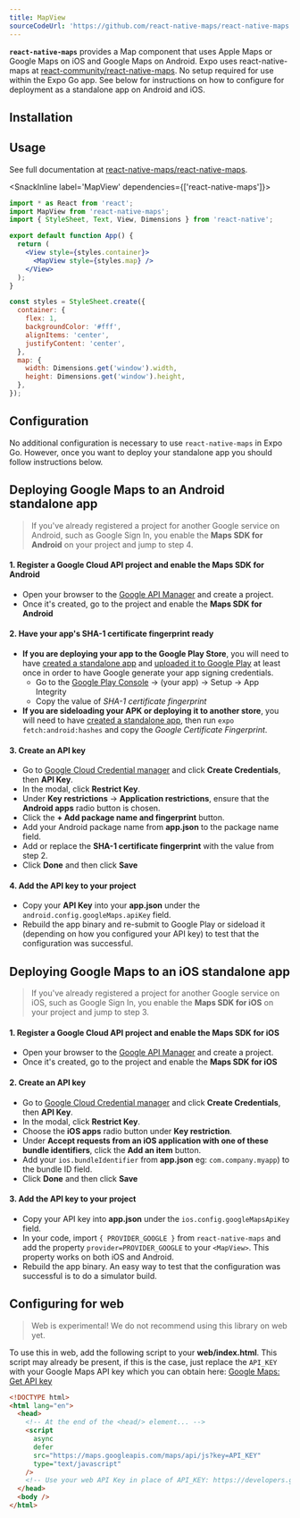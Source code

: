 ```yaml
---
title: MapView
sourceCodeUrl: 'https://github.com/react-native-maps/react-native-maps'
---
```



**`react-native-maps`** provides a Map component that uses Apple Maps or Google Maps on iOS and Google Maps on Android. Expo uses react-native-maps at [react-community/react-native-maps](https://github.com/react-community/react-native-maps). No setup required for use within the Expo Go app. See below for instructions on how to configure for deployment as a standalone app on Android and iOS.

<PlatformsSection android emulator ios simulator />

## Installation

<InstallSection packageName="react-native-maps" href="https://github.com/react-native-maps/react-native-maps/blob/master/docs/installation.md" />

## Usage

See full documentation at [react-native-maps/react-native-maps](https://github.com/react-native-maps/react-native-maps).

<SnackInline label='MapView' dependencies={['react-native-maps']}>

```jsx
import * as React from 'react';
import MapView from 'react-native-maps';
import { StyleSheet, Text, View, Dimensions } from 'react-native';

export default function App() {
  return (
    <View style={styles.container}>
      <MapView style={styles.map} />
    </View>
  );
}

const styles = StyleSheet.create({
  container: {
    flex: 1,
    backgroundColor: '#fff',
    alignItems: 'center',
    justifyContent: 'center',
  },
  map: {
    width: Dimensions.get('window').width,
    height: Dimensions.get('window').height,
  },
});
```

</SnackInline>

## Configuration

No additional configuration is necessary to use `react-native-maps` in Expo Go. However, once you want to deploy your standalone app you should follow instructions below.

## Deploying Google Maps to an Android standalone app

> If you've already registered a project for another Google service on Android, such as Google Sign In, you enable the **Maps SDK for Android** on your project and jump to step 4.

#### 1. Register a Google Cloud API project and enable the Maps SDK for Android

- Open your browser to the [Google API Manager](https://console.developers.google.com/apis) and create a project.
- Once it's created, go to the project and enable the **Maps SDK for Android**

#### 2. Have your app's SHA-1 certificate fingerprint ready

- **If you are deploying your app to the Google Play Store**, you will need to have [created a standalone app](/archive/classic-updates/building-standalone-apps) and [uploaded it to Google Play](../../../distribution/app-stores.mdx) at least once in order to have Google generate your app signing credentials.
  - Go to the [Google Play Console](https://play.google.com/console) → (your app) → Setup → App Integrity
  - Copy the value of _SHA-1 certificate fingerprint_
- **If you are sideloading your APK or deploying it to another store**, you will need to have [created a standalone app](/archive/classic-updates/building-standalone-apps.mdx), then run `expo fetch:android:hashes` and copy the _Google Certificate Fingerprint_.

#### 3. Create an API key

- Go to [Google Cloud Credential manager](https://console.cloud.google.com/apis/credentials) and click **Create Credentials**, then **API Key**.
- In the modal, click **Restrict Key**.
- Under **Key restrictions** → **Application restrictions**, ensure that the **Android apps** radio button is chosen.
- Click the **+ Add package name and fingerprint** button.
- Add your Android package name from **app.json** to the package name field.
- Add or replace the **SHA-1 certificate fingerprint** with the value from step 2.
- Click **Done** and then click **Save**

#### 4. Add the API key to your project

- Copy your **API Key** into your **app.json** under the `android.config.googleMaps.apiKey` field.
- Rebuild the app binary and re-submit to Google Play or sideload it (depending on how you configured your API key) to test that the configuration was successful.

## Deploying Google Maps to an iOS standalone app

> If you've already registered a project for another Google service on iOS, such as Google Sign In, you enable the **Maps SDK for iOS** on your project and jump to step 3.

#### 1. Register a Google Cloud API project and enable the Maps SDK for iOS

- Open your browser to the [Google API Manager](https://console.developers.google.com/apis) and create a project.
- Once it's created, go to the project and enable the **Maps SDK for iOS**

#### 2. Create an API key

- Go to [Google Cloud Credential manager](https://console.cloud.google.com/apis/credentials) and click **Create Credentials**, then **API Key**.
- In the modal, click **Restrict Key**.
- Choose the **iOS apps** radio button under **Key restriction**.
- Under **Accept requests from an iOS application with one of these bundle identifiers**, click the **Add an item** button.
- Add your `ios.bundleIdentifier` from **app.json** eg: `com.company.myapp`) to the bundle ID field.
- Click **Done** and then click **Save**

#### 3. Add the API key to your project

- Copy your API key into **app.json** under the `ios.config.googleMapsApiKey` field.
- In your code, import `{ PROVIDER_GOOGLE }` from `react-native-maps` and add the property `provider=PROVIDER_GOOGLE` to your `<MapView>`. This property works on both iOS and Android.
- Rebuild the app binary. An easy way to test that the configuration was successful is to do a simulator build.

## Configuring for web

> Web is experimental! We do not recommend using this library on web yet.

To use this in web, add the following script to your **web/index.html**. This script may already be present, if this is the case, just replace the `API_KEY` with your Google Maps API key which you can obtain here: [Google Maps: Get API key](https://developers.google.com/maps/documentation/javascript/get-api-key)

```html
<!DOCTYPE html>
<html lang="en">
  <head>
    <!-- At the end of the <head/> element... -->
    <script
      async
      defer
      src="https://maps.googleapis.com/maps/api/js?key=API_KEY"
      type="text/javascript"
    />
    <!-- Use your web API Key in place of API_KEY: https://developers.google.com/maps/documentation/javascript/get-api-key -->
  </head>
  <body />
</html>
```
